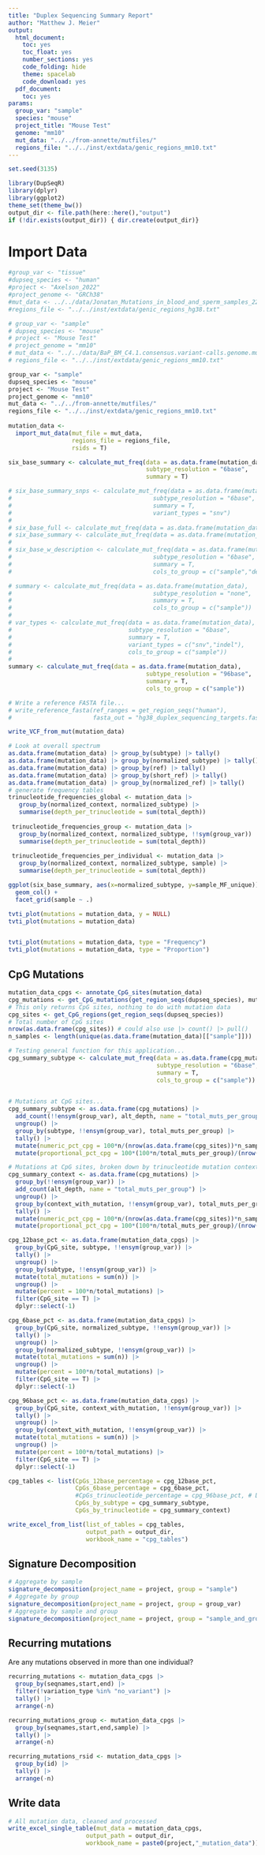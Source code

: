 ```yaml
---
title: "Duplex Sequencing Summary Report"
author: "Matthew J. Meier"
output:
  html_document:
    toc: yes
    toc_float: yes
    number_sections: yes
    code_folding: hide
    theme: spacelab
    code_download: yes
  pdf_document:
    toc: yes
params:
  group_var: "sample"
  species: "mouse"
  project_title: "Mouse Test"
  genome: "mm10"
  mut_data: "../../from-annette/mutfiles/"
  regions_file: "../../inst/extdata/genic_regions_mm10.txt"
---
```


```r
set.seed(3135)

library(DupSeqR)
library(dplyr)
library(ggplot2)
theme_set(theme_bw())
output_dir <- file.path(here::here(),"output")
if (!dir.exists(output_dir)) { dir.create(output_dir)}
```

# Import Data

```r
#group_var <- "tissue"
#dupseq_species <- "human"
#project <- "Axelson_2022"
#project_genome <- "GRCh38"
#mut_data <- ../../data/Jonatan_Mutations_in_blood_and_sperm_samples_221021_MM.txt
#regions_file <- "../../inst/extdata/genic_regions_hg38.txt"

# group_var <- "sample"
# dupseq_species <- "mouse"
# project <- "Mouse Test"
# project_genome = "mm10"
# mut_data <- "../../data/BaP_BM_C4.1.consensus.variant-calls.genome.mut"
# regions_file <- "../../inst/extdata/genic_regions_mm10.txt"

group_var <- "sample"
dupseq_species <- "mouse"
project <- "Mouse Test"
project_genome <- "mm10"
mut_data <- "../../from-annette/mutfiles/"
regions_file <- "../../inst/extdata/genic_regions_mm10.txt"
 
mutation_data <-
  import_mut_data(mut_file = mut_data,
                  regions_file = regions_file,
                  rsids = T)

six_base_summary <- calculate_mut_freq(data = as.data.frame(mutation_data),
                                       subtype_resolution = "6base",
                                       summary = T)

# six_base_summary_snps <- calculate_mut_freq(data = as.data.frame(mutation_data),
#                                        subtype_resolution = "6base",
#                                        summary = T,
#                                        variant_types = "snv")
# 
# six_base_full <- calculate_mut_freq(data = as.data.frame(mutation_data), subtype_resolution = "6base", summary = F)
# six_base_summary <- calculate_mut_freq(data = as.data.frame(mutation_data), subtype_resolution = "6base", summary = T,vaf_cutoff = 0.01)
# 
# six_base_w_description <- calculate_mut_freq(data = as.data.frame(mutation_data),
#                                        subtype_resolution = "6base",
#                                        summary = T,
#                                        cols_to_group = c("sample","description"))

# summary <- calculate_mut_freq(data = as.data.frame(mutation_data),
#                                        subtype_resolution = "none",
#                                        summary = T,
#                                        cols_to_group = c("sample"))
# 
# var_types <- calculate_mut_freq(data = as.data.frame(mutation_data),
#                                 subtype_resolution = "6base",
#                                 summary = T,
#                                 variant_types = c("snv","indel"),
#                                 cols_to_group = c("sample"))
# 
summary <- calculate_mut_freq(data = as.data.frame(mutation_data),
                                       subtype_resolution = "96base",
                                       summary = T,
                                       cols_to_group = c("sample"))

```

```r
# Write a reference FASTA file...
# write_reference_fasta(ref_ranges = get_region_seqs("human"),
#                       fasta_out = "hg38_duplex_sequencing_targets.fasta")

write_VCF_from_mut(mutation_data)
```

```r

# Look at overall spectrum
as.data.frame(mutation_data) |> group_by(subtype) |> tally()
as.data.frame(mutation_data) |> group_by(normalized_subtype) |> tally()
as.data.frame(mutation_data) |> group_by(ref) |> tally()
as.data.frame(mutation_data) |> group_by(short_ref) |> tally()
as.data.frame(mutation_data) |> group_by(normalized_ref) |> tally()
# generate frequency tables
trinucleotide_frequencies_global <- mutation_data |>
   group_by(normalized_context, normalized_subtype) |>
   summarise(depth_per_trinucleotide = sum(total_depth))
 
 trinucleotide_frequencies_group <- mutation_data |>
   group_by(normalized_context, normalized_subtype, !!sym(group_var)) |>
   summarise(depth_per_trinucleotide = sum(total_depth))
 
 trinucleotide_frequencies_per_individual <- mutation_data |>
   group_by(normalized_context, normalized_subtype, sample) |>
   summarise(depth_per_trinucleotide = sum(total_depth))

ggplot(six_base_summary, aes(x=normalized_subtype, y=sample_MF_unique)) +
  geom_col() +
  facet_grid(sample ~ .)

tvti_plot(mutations = mutation_data, y = NULL)
tvti_plot(mutations = mutation_data)


tvti_plot(mutations = mutation_data, type = "Frequency")
tvti_plot(mutations = mutation_data, type = "Proportion")
```

## CpG Mutations

```r
mutation_data_cpgs <- annotate_CpG_sites(mutation_data)
cpg_mutations <- get_CpG_mutations(get_region_seqs(dupseq_species), mutation_data)
# This only returns CpG sites, nothing to do with mutation data
cpg_sites <- get_CpG_regions(get_region_seqs(dupseq_species))
# Total number of CpG sites
nrow(as.data.frame(cpg_sites)) # could also use |> count() |> pull()
n_samples <- length(unique(as.data.frame(mutation_data)[["sample"]]))

# Testing general function for this application...
cpg_summary_subtype <- calculate_mut_freq(data = as.data.frame(cpg_mutations),
                                          subtype_resolution = "6base",
                                          summary = T,
                                          cols_to_group = c("sample"))
                                       

# Mutations at CpG sites...
cpg_summary_subtype <- as.data.frame(cpg_mutations) |>
  add_count(!!ensym(group_var), alt_depth, name = "total_muts_per_group") |>
  ungroup() |>
  group_by(subtype, !!ensym(group_var), total_muts_per_group) |>
  tally() |>
  mutate(numeric_pct_cpg = 100*n/(nrow(as.data.frame(cpg_sites))*n_samples)) |>
  mutate(proportional_pct_cpg = 100*(100*n/total_muts_per_group)/(nrow(as.data.frame(cpg_sites))*n_samples))

# Mutations at CpG sites, broken down by trinucleotide mutation context
cpg_summary_context <- as.data.frame(cpg_mutations) |>
  group_by(!!ensym(group_var)) |>
  add_count(alt_depth, name = "total_muts_per_group") |>
  ungroup() |>
  group_by(context_with_mutation, !!ensym(group_var), total_muts_per_group) |>
  tally() |>
  mutate(numeric_pct_cpg = 100*n/(nrow(as.data.frame(cpg_sites))*n_samples)) |>
  mutate(proportional_pct_cpg = 100*(100*n/total_muts_per_group)/(nrow(as.data.frame(cpg_sites))*n_samples))

cpg_12base_pct <- as.data.frame(mutation_data_cpgs) |>
  group_by(CpG_site, subtype, !!ensym(group_var)) |>
  tally() |> 
  ungroup() |>
  group_by(subtype, !!ensym(group_var)) |>
  mutate(total_mutations = sum(n)) |>
  ungroup() |>
  mutate(percent = 100*n/total_mutations) |>
  filter(CpG_site == T) |>
  dplyr::select(-1)

cpg_6base_pct <- as.data.frame(mutation_data_cpgs) |>
  group_by(CpG_site, normalized_subtype, !!ensym(group_var)) |>
  tally() |> 
  ungroup() |>
  group_by(normalized_subtype, !!ensym(group_var)) |>
  mutate(total_mutations = sum(n)) |>
  ungroup() |>
  mutate(percent = 100*n/total_mutations) |>
  filter(CpG_site == T) |>
  dplyr::select(-1)

cpg_96base_pct <- as.data.frame(mutation_data_cpgs) |>
  group_by(CpG_site, context_with_mutation, !!ensym(group_var)) |>
  tally() |> 
  ungroup() |>
  group_by(context_with_mutation, !!ensym(group_var)) |>
  mutate(total_mutations = sum(n)) |>
  ungroup() |>
  mutate(percent = 100*n/total_mutations) |>
  filter(CpG_site == T) |>
  dplyr::select(-1)

cpg_tables <- list(CpGs_12base_percentage = cpg_12base_pct,
                   CpGs_6base_percentage = cpg_6base_pct,
                   #CpGs_trinucleotide_percentage = cpg_96base_pct, # Data too sparse.
                   CpGs_by_subtype = cpg_summary_subtype,
                   CpGs_by_trinucleotide = cpg_summary_context)

write_excel_from_list(list_of_tables = cpg_tables,
                      output_path = output_dir,
                      workbook_name = "cpg_tables")

```

## Signature Decomposition

```r
# Aggregate by sample
signature_decomposition(project_name = project, group = "sample")
# Aggregate by group
signature_decomposition(project_name = project, group = group_var)
# Aggregate by sample and group
signature_decomposition(project_name = project, group = "sample_and_group")

```

## Recurring mutations

Are any mutations observed in more than one individual?

```r

recurring_mutations <- mutation_data_cpgs |>
  group_by(seqnames,start,end) |>
  filter(!variation_type %in% "no_variant") |>
  tally() |>
  arrange(-n)

recurring_mutations_group <- mutation_data_cpgs |>
  group_by(seqnames,start,end,sample) |>
  tally() |>
  arrange(-n)

recurring_mutations_rsid <- mutation_data_cpgs |>
  group_by(id) |>
  tally() |>
  arrange(-n)
```

## Write data

```r

# All mutation data, cleaned and processed
write_excel_single_table(mut_data = mutation_data_cpgs,
                      output_path = output_dir,
                      workbook_name = paste0(project,"_mutation_data"))

```

<div class="tocify-extend-page" data-unique="tocify-extend-page" style="height: 0;"></div>
